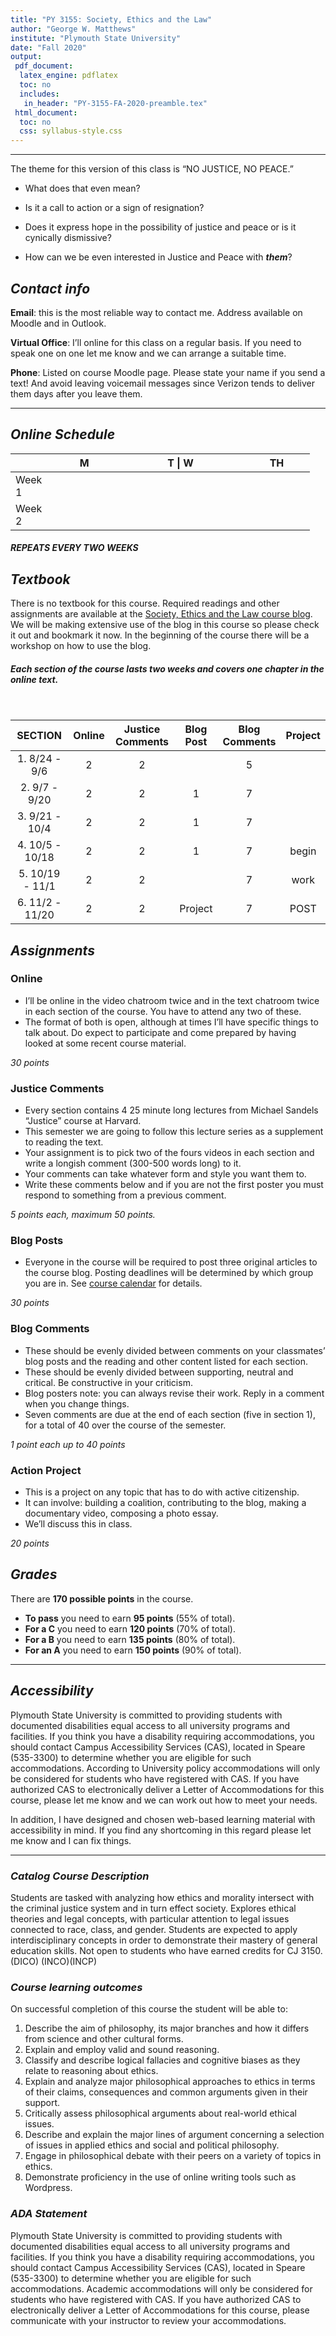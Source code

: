 ```yaml
---
title: "PY 3155: Society, Ethics and the Law"
author: "George W. Matthews"
institute: "Plymouth State University"
date: "Fall 2020"
output:
 pdf_document: 
  latex_engine: pdflatex
  toc: no
  includes:
   in_header: "PY-3155-FA-2020-preamble.tex"
 html_document:
  toc: no
  css: syllabus-style.css
---
```


\thispagestyle{fancy}

***

<div class="note" markdown="1">

The theme for this version of this class is "NO JUSTICE, NO PEACE."

- What does that even mean?

- Is it a call to action or a sign of resignation?

- Does it express hope in the possibility of justice and peace or is it cynically dismissive?

- How can we be even interested in Justice and Peace with _**them**_?

</div>


## *Contact info*

<div class="infobox" markdown="1">

**Email**: this is the most reliable way to contact me. Address available on Moodle and in Outlook. 

**Virtual Office**: I'll online for this class on a regular basis. If you need to speak one on one let me know and we can arrange a suitable time.

**Phone**: Listed on course Moodle page. Please state your name if you send a text! And avoid leaving voicemail messages since Verizon tends to deliver them days after you leave them.

</div>

***

## *Online Schedule*

<div class="infobox" markdown="1">

+---------+:-------------:+:--------------:+:---------:+:-------------:+
|         | M             | T             | W          | TH            |
+=========+:=============:+:=============:+:==========:+:=============:+
| Week 1  |               | **video** \   |            | **video** \   | 
|         |               | 9:30 AM       |            | 9:30 AM       |
+---------+:-------------:+:-------------:+:----------:+:-------------:+
| Week 2  | **text** \    |               | **text** \ |               |        
|         | 6 - 7 PM      |               | 6 - 7 PM   |               |
+---------+:-------------:+:-------------:+:----------:+:-------------:+

##### *REPEATS EVERY TWO WEEKS*

</div>

## *Textbook*

<div class="note" markdown="1">

There is no textbook for this course. Required readings and other assignments are available at the [Society, Ethics and the Law course blog](http://www.6worlds.net/society-ethics-law/). We will be making extensive use of the blog in this course so please check it out and bookmark it now. In the beginning of the course there will be a workshop on how to use the blog.

</div>

<div class="infobox" markdown="1">

##### Each **section** of the course lasts **two weeks** and covers one chapter in the online text.

<br>

|     SECTION     |  Online | Justice Comments | Blog Post | Blog Comments | Project |
|:---------------:|:-------:|:----------------:|:---------:|:-------------:|:-------:|
|  1. 8/24 - 9/6  |    2    |         2        |           |       5       |         |
|  2. 9/7 - 9/20  |    2    |         2        |     1     |       7       |         |
|  3. 9/21 - 10/4 |    2    |         2        |     1     |       7       |         |
| 4. 10/5 - 10/18 |    2    |         2        |     1     |       7       |  begin  |
| 5. 10/19 - 11/1 |    2    |         2        |           |       7       |  work   |
| 6. 11/2 - 11/20 |    2    |         2        |  Project  |       7       |  POST   |
</div>


## *Assignments* 

<div class="assignment" markdown="1">

### Online 

- I'll be online in the video chatroom twice and in the text chatroom twice in each section of the course. You have to attend any two of these. 
- The format of both is open, although at times I'll have specific things to talk about. Do expect to participate and come prepared by having looked at some recent course material. 

*30 points*

</div>

<div class="assignment" markdown ="1">

### Justice Comments

- Every section contains 4 25 minute long lectures from Michael Sandels "Justice" course at Harvard. 
- This semester we are going to follow this lecture series as a supplement to reading the text. 
- Your assignment is to pick two of the fours videos in each section and write a longish comment (300-500 words long) to it.
- Your comments can take whatever form and style you want them to.
- Write these comments below and if you are not the first poster you must respond to something from a previous comment.

*5 points each, maximum 50 points.*

</div>

<div class="assignment" markdown="1">

### Blog Posts

- Everyone in the course will be required to post three original articles to the course blog. Posting deadlines will be determined by which group you are in. See [course calendar](https://www.6worlds.net/society-ethics-law/society-ethics-and-the-law/preface/readme/) for details. 

*30 points*

</div>

<div class="assignment" markdown="1">

### Blog Comments

- These should be evenly divided between comments on your classmates' blog posts and the reading and other content listed for each section.
- These should be evenly divided between supporting, neutral and critical. Be constructive in your criticism.
- Blog posters note: you can always revise their work. Reply in a comment when you change things.
- Seven comments are due at the end of each section (five in section 1), for a total of 40 over the course of the semester.

*1 point each up to 40 points*

</div>

<div class="assignment" markdown="1">

### Action Project

- This is a project on any topic that has to do with active citizenship. 
- It can involve: building a coalition, contributing to the blog, making a documentary video, composing a photo essay.
- We'll discuss this in class.

*20 points*

</div>
## *Grades*

<div class="caution" markdown="1">

There are **170 possible points** in the course. 

  - **To pass** you need to earn **95 points** (55% of total).
  - **For a C** you need to earn **120 points** (70% of total).
  - **For a B** you need to earn **135 points** (80% of total).
  - **For an A** you need to earn **150 points** (90% of total). 
  
</div>

***

## *Accessibility*

<div class="infobox" markdown="1">

Plymouth State University is committed to providing students with documented disabilities equal access to all university programs and facilities. If you think you have a disability requiring accommodations, you should contact Campus Accessibility Services (CAS), located in Speare (535-3300) to determine whether you are eligible for such accommodations. According to University policy accommodations will only be considered for students who have registered with CAS. If you have authorized CAS to electronically deliver a Letter of Accommodations for this course, please let me know and we can work out how to meet your needs.

In addition, I have designed and chosen web-based learning material with accessibility in mind. If you find any shortcoming in this regard please let me know and I can fix things.

</div>

***

### *Catalog Course Description*

Students are tasked with analyzing how ethics and morality intersect with the criminal justice system and in turn effect society. Explores ethical theories and legal concepts, with particular attention to legal issues connected to race, class, and gender. Students are expected to apply interdisciplinary concepts in order to demonstrate their mastery of general education skills. Not open to students who have earned credits for CJ 3150. (DICO) (INCO)(INCP)

### *Course learning outcomes*

On successful completion of this course the student will be able to:

1. Describe the aim of philosophy, its major branches and how it differs from science and other cultural forms.
2. Explain and employ valid and sound reasoning.
3. Classify and describe logical fallacies and cognitive biases as they relate to reasoning about ethics.
4. Explain and analyze major philosophical approaches to ethics in terms of their claims, consequences and common arguments given in their support.
5. Critically assess philosophical arguments about real-world ethical issues. 
6. Describe and explain the major lines of argument concerning a selection of issues in applied ethics and social and political philosophy.
7. Engage in philosophical debate with their peers on a variety of topics in ethics.
8. Demonstrate proficiency in the use of online writing tools such as Wordpress.

### *ADA Statement*

Plymouth State University is committed to providing students with documented disabilities equal access to all university programs and facilities. If you think you have a disability requiring accommodations, you should contact Campus Accessibility Services (CAS), located in Speare (535-3300) to determine whether you are eligible for such accommodations. Academic accommodations will only be considered for students who have registered with CAS. If you have authorized CAS to electronically deliver a Letter of Accommodations for this course, please communicate with your instructor to review your accommodations.
